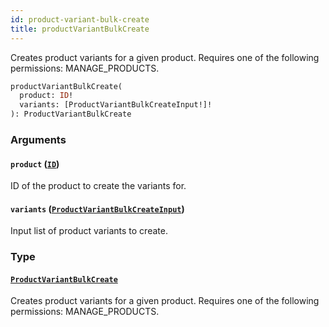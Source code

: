 ```yaml
---
id: product-variant-bulk-create
title: productVariantBulkCreate
---
```



Creates product variants for a given product. Requires one of the following permissions: MANAGE_PRODUCTS.

```graphql
productVariantBulkCreate(
  product: ID!
  variants: [ProductVariantBulkCreateInput!]!
): ProductVariantBulkCreate
```


### Arguments

#### `product` ([`ID`](../../../developer/api-reference/scalars/id))

ID of the product to create the variants for.


#### `variants` ([`ProductVariantBulkCreateInput`](../../../developer/api-reference/inputs/product-variant-bulk-create-input))

Input list of product variants to create.


### Type

#### [`ProductVariantBulkCreate`](../../../developer/api-reference/objects/product-variant-bulk-create) 

Creates product variants for a given product. Requires one of the following permissions: MANAGE_PRODUCTS.




